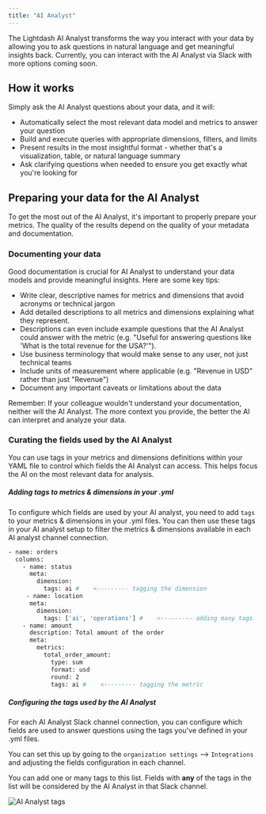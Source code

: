 ```yaml
---
title: "AI Analyst"
---
```


<CardGroup cols={2} iconType="solid" horizontal> <Card title="Cloud Pro" icon="bolt" /> <Card title="Cloud Enterprise" icon="rocket" /> </CardGroup>

The Lightdash AI Analyst transforms the way you interact with your data by allowing you to ask questions in natural language and get meaningful insights back. Currently, you can interact with the AI Analyst via Slack with more options coming soon.

## How it works

Simply ask the AI Analyst questions about your data, and it will:

* Automatically select the most relevant data model and metrics to answer your question
* Build and execute queries with appropriate dimensions, filters, and limits
* Present results in the most insightful format - whether that's a visualization, table, or natural language summary
* Ask clarifying questions when needed to ensure you get exactly what you're looking for

## Preparing your data for the AI Analyst

To get the most out of the AI Analyst, it's important to properly prepare your metrics. The quality of the results depend on the quality of your metadata and documentation.

### Documenting your data

Good documentation is crucial for AI Analyst to understand your data models and provide meaningful insights. Here are some key tips:

* Write clear, descriptive names for metrics and dimensions that avoid acronyms or technical jargon
* Add detailed descriptions to all metrics and dimensions explaining what they represent.
* Descriptions can even include example questions that the AI Analyst could answer with the metric (e.g. "Useful for answering questions like 'What is the total revenue for the USA?'").
* Use business terminology that would make sense to any user, not just technical teams
* Include units of measurement where applicable (e.g. "Revenue in USD" rather than just "Revenue")
* Document any important caveats or limitations about the data

Remember: If your colleague wouldn't understand your documentation, neither will the AI Analyst. The more context you provide, the better the AI can interpret and analyze your data.

### Curating the fields used by the AI Analyst

You can use tags in your metrics and dimensions definitions within your YAML file to control which fields the AI Analyst can access. This helps focus the AI on the most relevant data for analysis.

##### Adding tags to metrics & dimensions in your .yml

To configure which fields are used by your AI analyst, you need to add `tags` to your metrics & dimensions in your .yml files. You can then use these tags in your AI analyst setup to filter the metrics & dimensions available in each AI analyst channel connection.

```bash
- name: orders
  columns:
    - name: status
      meta:
        dimension:
          tags: ai #    <--------- tagging the dimension
     - name: location
      meta:
        dimension:
          tags: ['ai', 'operations'] #    <--------- adding many tags
    - name: amount
      description: Total amount of the order
      meta:
        metrics:
          total_order_amount:
            type: sum
            format: usd
            round: 2
            tags: ai #    <--------- tagging the metric
```

##### Configuring the tags used by the AI Analyst

For each AI Analyst Slack channel connection, you can configure which fields are used to answer questions using the tags you've defined in your .yml files.

You can set this up by going to the `organization settings` \--> `Integrations` and adjusting the fields configuration in each channel.

You can add one or many tags to this list. Fields with **any** of the tags in the list will be considered by the AI Analyst in that Slack channel.

<Frame>
  <img src="/images/guides/ai-tags-04a418288ef0233fafc065694e068c41.png" alt="AI Analyst tags"/>
</Frame>


